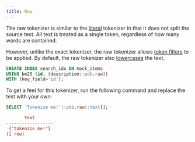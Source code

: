 ```yaml
---
title: Raw
---
```


The raw tokenizer is similar to the [literal](/v2/tokenizers/available_tokenizers/exact) tokenizer in that it does not split the source text.
All text is treated as a single token, regardless of how many words are contained.

However, unlike the exact tokenizer, the raw tokenizer allows [token filters](/v2/token_filters/overview) to be applied. By default, the raw tokenizer
also [lowercases](/v2/token_filters/lowercase) the text.

```sql
CREATE INDEX search_idx ON mock_items
USING bm25 (id, (description::pdb.raw))
WITH (key_field='id');
```

To get a feel for this tokenizer, run the following command and replace the text with your own:

```sql
SELECT 'Tokenize me!'::pdb.raw::text[];
```

```ini Expected Response
       text
------------------
 {"tokenize me!"}
(1 row)
```
